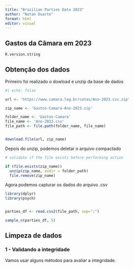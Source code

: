 ```yaml
---
title: "Brazilian Parties Data 2023"
author: "Natan Duarte"
format: html
editor: visual
---
```


## Gastos da Câmara em 2023

```r
R.version.string
```

## Obtenção dos dados

Primeiro foi realizado o dowload e unzip da base de dados

```r
#| echo: false

url <- 'https://www.camara.leg.br/cotas/Ano-2023.csv.zip'

zip_name <- 'Gastos-Camara-Ano-2023.zip'

folder_name <- 'Gastos-Camara'
file_name <- 'Ano-2023.csv'
file_path <- file.path(folder_name, file_name)


download.file(url, zip_name)
```

Depois do unzip, podemos deletar o arquivo compactado

```r
# validate if the file exists before performing action

if (file.exists(zip_name)) 
  unzip(zip_name, exdir = folder_path)
  file.remove(zip_name)

```

Agora podemos capturar os dados do arquivo .csv

```r
library(dplyr)
library(psych)


parties_df <- read.csv2(file_path, sep=";")

sample_n(parties_df, 5)
```

## Limpeza de dados

### 1 - Validando a integridade

Vamos usar alguns métodos para avaliar a integridade.

```r



```

